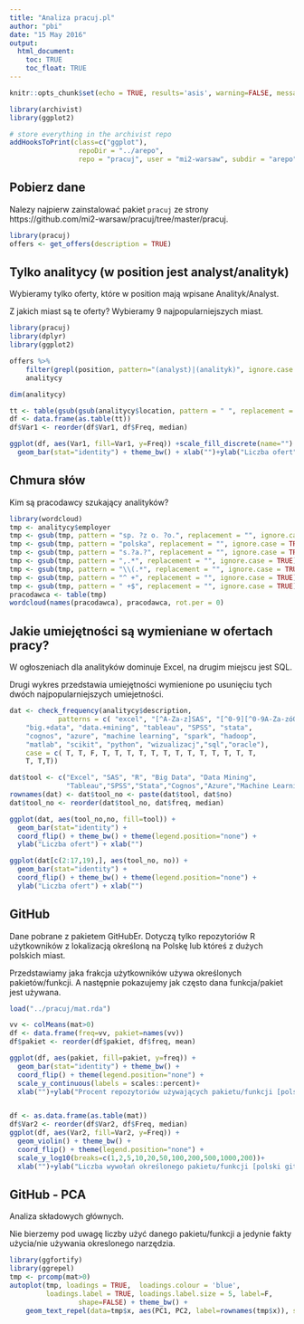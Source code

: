 ```yaml
---
title: "Analiza pracuj.pl"
author: "pbi"
date: "15 May 2016"
output: 
  html_document:
    toc: TRUE
    toc_float: TRUE
---
```


```r
knitr::opts_chunk$set(echo = TRUE, results='asis', warning=FALSE, message=FALSE)
```

```r
library(archivist)
library(ggplot2)

# store everything in the archivist repo
addHooksToPrint(class=c("ggplot"),
                 repoDir = "../arepo", 
                 repo = "pracuj", user = "mi2-warsaw", subdir = "arepo")
```

## Pobierz dane

Nalezy najpierw zainstalować pakiet `pracuj` ze strony https://github.com/mi2-warsaw/pracuj/tree/master/pracuj.

```r
library(pracuj)
offers <- get_offers(description = TRUE)
```

## Tylko analitycy (w position jest analyst/analityk)

Wybieramy tylko oferty, które w position mają wpisane Analityk/Analyst.

Z jakich miast są te oferty? 
Wybieramy 9 najpopularniejszych miast. 

```r
library(pracuj)
library(dplyr)
library(ggplot2)

offers %>%
	filter(grepl(position, pattern="(analyst)|(analityk)", ignore.case = TRUE)) -> 
	analitycy

dim(analitycy)

tt <- table(gsub(gsub(analitycy$location, pattern = " ", replacement = ""), pattern="[,(].*", replacement = ""))[c("Warszawa","Kraków","Poznań","Wrocław","Gdańsk","Łódź","Zabierzów","Katowice","Gdynia")]
df <- data.frame(as.table(tt))
df$Var1 <- reorder(df$Var1, df$Freq, median)

ggplot(df, aes(Var1, fill=Var1, y=Freq)) +scale_fill_discrete(name="") +
  geom_bar(stat="identity") + theme_bw() + xlab("")+ylab("Liczba ofert")+coord_flip() + theme(legend.position="none")

```

## Chmura słów

Kim są pracodawcy szukający analityków?

```r

library(wordcloud)
tmp <- analitycy$employer
tmp <- gsub(tmp, pattern = "sp. ?z o. ?o.", replacement = "", ignore.case = TRUE)
tmp <- gsub(tmp, pattern = "polska", replacement = "", ignore.case = TRUE)
tmp <- gsub(tmp, pattern = "s.?a.?", replacement = "", ignore.case = TRUE)
tmp <- gsub(tmp, pattern = ",.*", replacement = "", ignore.case = TRUE)
tmp <- gsub(tmp, pattern = "\\(.*", replacement = "", ignore.case = TRUE)
tmp <- gsub(tmp, pattern = "^ +", replacement = "", ignore.case = TRUE)
tmp <- gsub(tmp, pattern = " +$", replacement = "", ignore.case = TRUE)
pracodawca <- table(tmp)
wordcloud(names(pracodawca), pracodawca, rot.per = 0)

```

## Jakie umiejętności są wymieniane w ofertach pracy?

W ogłoszeniach dla analityków dominuje Excel, na drugim miejscu jest SQL. 

Drugi wykres przedstawia umiejętności wymienione po usunięciu tych dwóch najpopularniejszych umiejetności.


```r

dat <- check_frequency(analitycy$description,
			patterns = c( "excel", "[^A-Za-z]SAS", "[^0-9][^0-9A-Za-zóÓ+]R[^0-9A-Za-zóÓęĘśŚćĆ&“”/ö][^&]", 
    "big.+data", "data.+mining", "tableau", "SPSS", "stata", 
    "cognos", "azure", "machine learning", "spark", "hadoop", 
    "matlab", "scikit", "python", "wizualizacj","sql","oracle"), 
    case = c( T, T, F, T, T, T, T, T, T, T, T, T, T, T, T, T, 
    T, T,T))

dat$tool <- c("Excel", "SAS", "R", "Big Data", "Data Mining",
              "Tableau","SPSS","Stata","Cognos","Azure","Machine Learning","Spark","Hadoop","Matlab","SciKit","Python","Wizualizacja danych","SQL","Oracle")
rownames(dat) <- dat$tool_no <- paste(dat$tool, dat$no)
dat$tool_no <- reorder(dat$tool_no, dat$freq, median)

ggplot(dat, aes(tool_no,no, fill=tool)) +
  geom_bar(stat="identity") +
  coord_flip() + theme_bw() + theme(legend.position="none") +
  ylab("Liczba ofert") + xlab("")

ggplot(dat[c(2:17,19),], aes(tool_no, no)) +
  geom_bar(stat="identity") +
  coord_flip() + theme_bw() + theme(legend.position="none") +
  ylab("Liczba ofert") + xlab("")

```

## GitHub

Dane pobrane z pakietem GitHubEr. Dotyczą tylko repozytoriów R użytkowników z lokalizacją określoną na Polskę lub któreś z dużych polskich miast.

Przedstawiamy jaka frakcja użytkowników używa określonych pakietów/funkcji. A następnie pokazujemy jak często dana funkcja/pakiet jest używana.

```r
load("../pracuj/mat.rda")

vv <- colMeans(mat>0)
df <- data.frame(freq=vv, pakiet=names(vv))
df$pakiet <- reorder(df$pakiet, df$freq, mean)

ggplot(df, aes(pakiet, fill=pakiet, y=freq)) +
  geom_bar(stat="identity") + theme_bw() +
  coord_flip() + theme(legend.position="none") +
  scale_y_continuous(labels = scales::percent)+
  xlab("")+ylab("Procent repozytoriów używających pakietu/funkcji [polski github]")


df <- as.data.frame(as.table(mat))
df$Var2 <- reorder(df$Var2, df$Freq, median)
ggplot(df, aes(Var2, fill=Var2, y=Freq)) +
  geom_violin() + theme_bw() +
  coord_flip() + theme(legend.position="none") +
  scale_y_log10(breaks=c(1,2,5,10,20,50,100,200,500,1000,200))+
  xlab("")+ylab("Liczba wywołań określonego pakietu/funkcji [polski github]")
```

## GitHub - PCA

Analiza składowych głównych.

Nie bierzemy pod uwagę liczby użyć danego pakietu/funkcji a jedynie fakty użycia/nie używania okreslonego narzędzia.

```r
library(ggfortify)
library(ggrepel)
tmp <- prcomp(mat>0)
autoplot(tmp, loadings = TRUE,  loadings.colour = 'blue',
         loadings.label = TRUE, loadings.label.size = 5, label=F,
				 shape=FALSE) + theme_bw() + 
	geom_text_repel(data=tmp$x, aes(PC1, PC2, label=rownames(tmp$x)), size=3, alpha=0.8)

```
